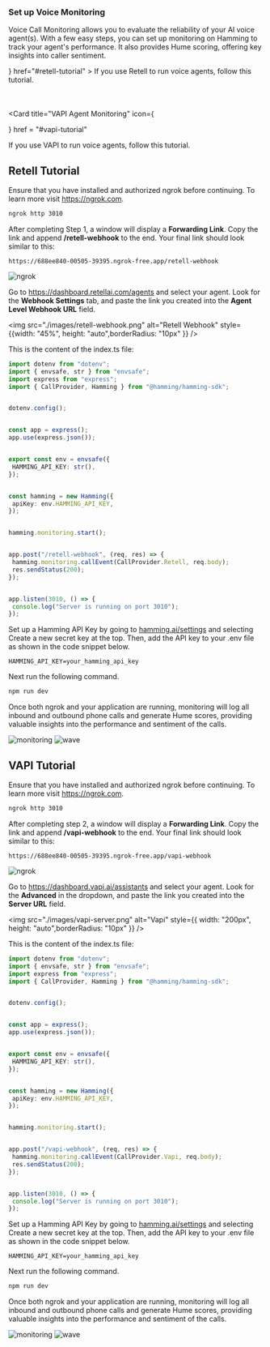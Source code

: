 ### Set up Voice Monitoring

Voice Call Monitoring allows you to evaluate the reliability of your AI voice agent(s). With a few easy steps, you can set up monitoring on Hamming to track your agent's performance. It also provides Hume scoring, offering key insights into caller sentiment.


<CardGroup cols={2}>
  <Card 
  title="Retell Agent Monitoring" 
  icon = {<svg width="50" height="50" viewBox="0 0 768 768" fill="none" xmlns="http://www.w3.org/2000/svg">
<rect width="50" height="50" fill="none"/>
<path fill-rule="evenodd" clip-rule="evenodd" d="M319.132 221.838C340.626 221.838 358.051 204.413 358.051 182.919C358.051 161.425 340.626 144 319.132 144C297.637 144 280.213 161.425 280.213 182.919C280.213 204.413 297.637 221.838 319.132 221.838ZM478.632 384C503.175 372.719 520.216 347.917 520.216 319.136C520.216 279.729 488.271 247.784 448.865 247.784C420.085 247.784 395.284 264.824 384.002 289.366C372.72 264.824 347.919 247.784 319.138 247.784C279.732 247.784 247.787 279.729 247.787 319.136C247.787 347.917 264.829 372.719 289.372 384C264.829 395.282 247.787 420.083 247.787 448.865C247.787 488.271 279.732 520.216 319.138 520.216C347.919 520.216 372.72 503.176 384.002 478.635C395.284 503.176 420.085 520.216 448.865 520.216C488.271 520.216 520.216 488.271 520.216 448.865C520.216 420.083 503.175 395.282 478.632 384ZM384.002 419.095C391.119 403.613 403.616 391.117 419.098 384C403.616 376.884 391.119 364.387 384.002 348.905C376.884 364.387 364.387 376.884 348.905 384C364.387 391.117 376.884 403.613 384.002 419.095ZM474.81 182.919C474.81 197.248 463.193 208.865 448.864 208.865C434.534 208.865 422.918 197.248 422.918 182.919C422.918 168.589 434.534 156.973 448.864 156.973C463.193 156.973 474.81 168.589 474.81 182.919ZM182.919 345.08C197.248 345.08 208.865 333.464 208.865 319.134C208.865 304.805 197.248 293.188 182.919 293.188C168.589 293.188 156.973 304.805 156.973 319.134C156.973 333.464 168.589 345.08 182.919 345.08ZM345.083 585.08C345.083 599.409 333.467 611.026 319.137 611.026C304.808 611.026 293.191 599.409 293.191 585.08C293.191 570.75 304.808 559.134 319.137 559.134C333.467 559.134 345.083 570.75 345.083 585.08ZM585.083 474.81C599.412 474.81 611.029 463.193 611.029 448.864C611.029 434.534 599.412 422.918 585.083 422.918C570.753 422.918 559.137 434.534 559.137 448.864C559.137 463.193 570.753 474.81 585.083 474.81ZM202.384 182.918C202.384 193.666 193.671 202.378 182.924 202.378C172.177 202.378 163.465 193.666 163.465 182.918C163.465 172.171 172.177 163.459 182.924 163.459C193.671 163.459 202.384 172.171 202.384 182.918ZM182.924 604.542C193.671 604.542 202.384 595.83 202.384 585.083C202.384 574.335 193.671 565.623 182.924 565.623C172.177 565.623 163.465 574.335 163.465 585.083C163.465 595.83 172.177 604.542 182.924 604.542ZM604.542 585.083C604.542 595.83 595.83 604.542 585.083 604.542C574.335 604.542 565.623 595.83 565.623 585.083C565.623 574.335 574.335 565.623 585.083 565.623C595.83 565.623 604.542 574.335 604.542 585.083ZM585.083 202.378C595.83 202.378 604.542 193.666 604.542 182.918C604.542 172.171 595.83 163.459 585.083 163.459C574.335 163.459 565.623 172.171 565.623 182.918C565.623 193.666 574.335 202.378 585.083 202.378ZM487.783 585.08C487.783 606.574 470.359 623.999 448.864 623.999C427.37 623.999 409.945 606.574 409.945 585.08C409.945 563.586 427.37 546.161 448.864 546.161C470.359 546.161 487.783 563.586 487.783 585.08ZM585.083 358.054C606.577 358.054 624.002 340.629 624.002 319.135C624.002 297.64 606.577 280.216 585.083 280.216C563.589 280.216 546.164 297.64 546.164 319.135C546.164 340.629 563.589 358.054 585.083 358.054ZM221.838 448.867C221.838 470.361 204.413 487.786 182.919 487.786C161.425 487.786 144 470.361 144 448.867C144 427.373 161.425 409.948 182.919 409.948C204.413 409.948 221.838 427.373 221.838 448.867Z" fill="white"/>
</svg>}
  href="#retell-tutorial"
>
If you use Retell to run voice agents, follow this tutorial.
  </Card>

  <Card 
  title="VAPI Agent Monitoring" 
  icon={<svg version="1.0" xmlns="http://www.w3.org/2000/svg"
 width="50" height="50" viewBox="0 0 1700.000000 2700.000000"
 preserveAspectRatio="xMidYMid meet">

<g transform="translate(0.000000,1284.000000) scale(0.100000,-0.100000)"
fill="#ffffff" stroke="none">
<path d="M2875 6140 c467 -39 962 -245 1277 -531 116 -104 318 -326 370 -405
117 -176 356 -643 677 -1319 216 -453 290 -607 651 -1342 248 -504 311 -597
453 -668 104 -52 171 -26 312 120 97 101 108 120 454 825 352 715 856 1718
944 1880 142 260 158 284 321 480 224 269 479 481 731 609 255 128 475 189
812 226 178 19 275 19 483 0 273 -25 398 -44 545 -81 224 -57 374 -125 550
-250 157 -112 202 -149 364 -302 272 -258 362 -374 501 -647 132 -258 168
-377 189 -622 14 -152 14 -391 1 -503 -16 -135 -84 -406 -140 -557 -82 -218
38 29 -1800 -3688 -2035 -4116 -2219 -4484 -2276 -4575 -174 -273 -428 -531
-713 -724 -109 -74 -354 -197 -460 -230 -211 -67 -553 -129 -706 -128 -130 0
-493 46 -619 78 -196 49 -514 192 -669 300 -253 177 -473 401 -637 650 -93
141 -391 740 -1387 2794 -140 289 -403 824 -583 1190 -180 366 -357 726 -393
800 -91 191 -944 1942 -1224 2515 -427 870 -505 1042 -558 1227 -56 192 -70
308 -70 593 0 249 10 368 40 476 9 30 25 90 36 134 12 44 39 121 60 172 21 51
39 99 39 106 0 8 15 38 34 65 18 28 36 62 40 76 17 68 238 355 383 497 194
190 303 271 525 391 266 143 506 241 748 305 288 76 409 87 695 63z"/>
</g>
</svg>}
  href = "#vapi-tutorial"
>
If you use VAPI to run voice agents, follow this tutorial.
</Card>


</CardGroup>



## Retell Tutorial

<Note> 

Ensure that you have installed and authorized ngrok before continuing. To learn more visit https://ngrok.com.

</Note>

<Steps>


 <Step title="Start ngrok" >

  ```bash
ngrok http 3010
```
 
  </Step>

<Step title="Set up Retell AI Webhook">

After completing Step 1, a window will display a **Forwarding Link**. Copy the link and append **/retell-webhook** to the end. Your final link should look similar to this:

```
https://688ee840-00505-39395.ngrok-free.app/retell-webhook
```


<Accordion icon="terminal" title="Finding Your Forwarding Link">
<img src="./images/ngrok-setup-screen.png" alt="ngrok" style={{ width: "400", height: "auto",borderRadius: "10px" }} />
</Accordion>



Go to https://dashboard.retellai.com/agents and select your agent. Look for the **Webhook Settings** tab, and paste the link you created into the **Agent Level Webhook URL** field.


<img src="./images/retell-webhook.png" alt="Retell Webhook" style={{width: "45%", height: "auto",borderRadius: "10px" }} />

  </Step>

<Step title="Create a Node.js server that handles the webhook request">

This is the content of the index.ts file:

```typescript
import dotenv from "dotenv";
import { envsafe, str } from "envsafe";
import express from "express";
import { CallProvider, Hamming } from "@hamming/hamming-sdk";


dotenv.config();


const app = express();
app.use(express.json());


export const env = envsafe({
 HAMMING_API_KEY: str(),
});


const hamming = new Hamming({
 apiKey: env.HAMMING_API_KEY,
});


hamming.monitoring.start();


app.post("/retell-webhook", (req, res) => {
 hamming.monitoring.callEvent(CallProvider.Retell, req.body);
 res.sendStatus(200);
});


app.listen(3010, () => {
 console.log("Server is running on port 3010");
});
```

  </Step>


<Step title="Set up your .env file" >


Set up a Hamming API Key by going to [hamming.ai/settings](https://app.hamming.ai/settings) and selecting Create a new secret key at the top. Then, add the API key to your .env file as shown in the code snippet below.

```
HAMMING_API_KEY=your_hamming_api_key
```

Next run the following command.

```bash
npm run dev
```

  </Step>

<Step title="Track Monitoring Page" >


Once both ngrok and your application are running, monitoring will log all inbound and outbound phone calls and generate Hume scores, providing valuable insights into the performance and sentiment of the calls.

<Accordion icon="phone" title="Monitoring Page">

<div style={{ display: "flex", justifyContent: "space-between" }}>
 <img src="./images/monitoring-screen.png" alt="monitoring" style={{ width: "90%", height: "auto",borderRadius: "10px" }} />
<img src="./images/wave-form.png" alt="wave" style={{ width: "85%", height: "auto",borderRadius: "10px" }} />
</div>
</Accordion>

  </Step>

</Steps>

## VAPI Tutorial

<Note> 

Ensure that you have installed and authorized ngrok before continuing. To learn more visit https://ngrok.com.

</Note>

<Steps>



 <Step title="Start ngrok" >

  ```bash
ngrok http 3010
```
 
  </Step>

<Step title="Set up VAPI AI Webhook">

After completing step 2, a window will display a **Forwarding Link**. Copy the link and append **/vapi-webhook** to the end. Your final link should look similar to this:

```
https://688ee840-00505-39395.ngrok-free.app/vapi-webhook
```


<Accordion icon="terminal" title="Finding Your Forwarding Link">
<img src="./images/ngrok-setup-screen.png" alt="ngrok" style={{ width: "200px", height: "auto",borderRadius: "10px" }} />
</Accordion>



Go to https://dashboard.vapi.ai/assistants and select your agent. Look for the **Advanced** in the dropdown, and paste the link you created into the **Server URL** field.

<img src="./images/vapi-server.png" alt="Vapi" style={{ width: "200px", height: "auto",borderRadius: "10px" }} />

  </Step>

<Step title="Create a Node.js server that handles the webhook request">

This is the content of the index.ts file:

```typescript
import dotenv from "dotenv";
import { envsafe, str } from "envsafe";
import express from "express";
import { CallProvider, Hamming } from "@hamming/hamming-sdk";


dotenv.config();


const app = express();
app.use(express.json());


export const env = envsafe({
 HAMMING_API_KEY: str(),
});


const hamming = new Hamming({
 apiKey: env.HAMMING_API_KEY,
});


hamming.monitoring.start();


app.post("/vapi-webhook", (req, res) => {
 hamming.monitoring.callEvent(CallProvider.Vapi, req.body);
 res.sendStatus(200);
});


app.listen(3010, () => {
 console.log("Server is running on port 3010");
});
```

  </Step>


<Step title="Set up your .env file" >


Set up a Hamming API Key by going to [hamming.ai/settings](https://app.hamming.ai/settings) and selecting Create a new secret key at the top. Then, add the API key to your .env file as shown in the code snippet below.

```
HAMMING_API_KEY=your_hamming_api_key
```

Next run the following command.

```bash
npm run dev
```

  </Step>

<Step title="Track Monitoring Page" >


Once both ngrok and your application are running, monitoring will log all inbound and outbound phone calls and generate Hume scores, providing valuable insights into the performance and sentiment of the calls.

<Accordion icon="phone" title="Monitoring Page">
<div style={{ display: "flex", justifyContent: "space-between" }}>
 <img src="./images/monitoring-screen.png" alt="monitoring" style={{ width: "90%", height: "auto",borderRadius: "10px" }} />
<img src="./images/wave-form.png" alt="wave" style={{ width: "85%", height: "auto",borderRadius: "10px" }} />
</div>
</Accordion>

  </Step>

</Steps>


